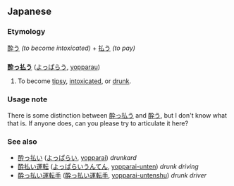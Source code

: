 == Japanese ==
=== Etymology ===
[[酔う]] ''(to become intoxicated)'' + [[払う]] ''(to pay)''
=== {{t1verb}} ===
'''[[酔う|酔っ]][[払う]]''' ([[よっぱらう]], [[yopparau]])

# To become [[tipsy]], [[intoxicated]], or [[drunk]].

=== Usage note ===
There is some distinction between [[酔っ払う]] and [[酔う]], but I don't know what that is.  If anyone does, can you please try to articulate it here?

{{sectstub}}

=== See also ===
*[[酔っ払い]] ([[よっぱらい]], [[yopparai]]) ''drunkard''
*[[酔払い運転]] ([[よっぱらいうんてん]], [[yopparaiunten|yopparai-unten]]) ''drunk driving''
*[[酔っ払い運転手]] ([[酔っ払い運転手]], [[yopparaiuntenshu|yopparai-untenshu]]) ''drunk driver''